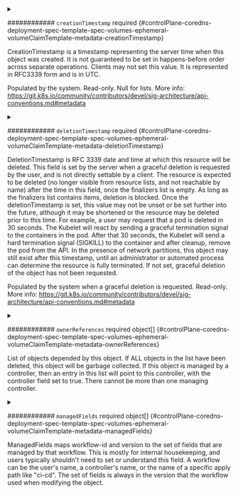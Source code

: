 

<PartialName />


<PartialGeneratename />


<PartialNamespace />


<PartialSelflink />


<PartialUid />


<PartialResourceversion />


<PartialGeneration />



<details className="config-field" data-expandable="true">
<summary>

############ `creationTimestamp` <span className="config-field-required" data-required="false">required</span> <span className="config-field-type"></span> <span className="config-field-default"></span> <span className="config-field-enum"></span> {#controlPlane-coredns-deployment-spec-template-spec-volumes-ephemeral-volumeClaimTemplate-metadata-creationTimestamp}

CreationTimestamp is a timestamp representing the server time when this object was
created. It is not guaranteed to be set in happens-before order across separate operations.
Clients may not set this value. It is represented in RFC3339 form and is in UTC.

Populated by the system.
Read-only.
Null for lists.
More info: https://git.k8s.io/community/contributors/devel/sig-architecture/api-conventions.md#metadata

</summary>

<PartialCreationtimestampreference />


</details>



<details className="config-field" data-expandable="true">
<summary>

############ `deletionTimestamp` <span className="config-field-required" data-required="false">required</span> <span className="config-field-type"></span> <span className="config-field-default"></span> <span className="config-field-enum"></span> {#controlPlane-coredns-deployment-spec-template-spec-volumes-ephemeral-volumeClaimTemplate-metadata-deletionTimestamp}

DeletionTimestamp is RFC 3339 date and time at which this resource will be deleted. This
field is set by the server when a graceful deletion is requested by the user, and is not
directly settable by a client. The resource is expected to be deleted (no longer visible
from resource lists, and not reachable by name) after the time in this field, once the
finalizers list is empty. As long as the finalizers list contains items, deletion is blocked.
Once the deletionTimestamp is set, this value may not be unset or be set further into the
future, although it may be shortened or the resource may be deleted prior to this time.
For example, a user may request that a pod is deleted in 30 seconds. The Kubelet will react
by sending a graceful termination signal to the containers in the pod. After that 30 seconds,
the Kubelet will send a hard termination signal (SIGKILL) to the container and after cleanup,
remove the pod from the API. In the presence of network partitions, this object may still
exist after this timestamp, until an administrator or automated process can determine the
resource is fully terminated.
If not set, graceful deletion of the object has not been requested.

Populated by the system when a graceful deletion is requested.
Read-only.
More info: https://git.k8s.io/community/contributors/devel/sig-architecture/api-conventions.md#metadata

</summary>

<PartialDeletiontimestampreference />


</details>


<PartialDeletiongraceperiodseconds />


<PartialLabels />


<PartialAnnotations />



<details className="config-field" data-expandable="true">
<summary>

############ `ownerReferences` <span className="config-field-required" data-required="false">required</span> <span className="config-field-type">object[]</span> <span className="config-field-default"></span> <span className="config-field-enum"></span> {#controlPlane-coredns-deployment-spec-template-spec-volumes-ephemeral-volumeClaimTemplate-metadata-ownerReferences}

List of objects depended by this object. If ALL objects in the list have
been deleted, this object will be garbage collected. If this object is managed by a controller,
then an entry in this list will point to this controller, with the controller field set to true.
There cannot be more than one managing controller.

</summary>

<PartialOwnerreferencesreference />


</details>


<PartialFinalizers />



<details className="config-field" data-expandable="true">
<summary>

############ `managedFields` <span className="config-field-required" data-required="false">required</span> <span className="config-field-type">object[]</span> <span className="config-field-default"></span> <span className="config-field-enum"></span> {#controlPlane-coredns-deployment-spec-template-spec-volumes-ephemeral-volumeClaimTemplate-metadata-managedFields}

ManagedFields maps workflow-id and version to the set of fields
that are managed by that workflow. This is mostly for internal
housekeeping, and users typically shouldn't need to set or
understand this field. A workflow can be the user's name, a
controller's name, or the name of a specific apply path like
"ci-cd". The set of fields is always in the version that the
workflow used when modifying the object.


</summary>

<PartialManagedfieldsreference />


</details>
